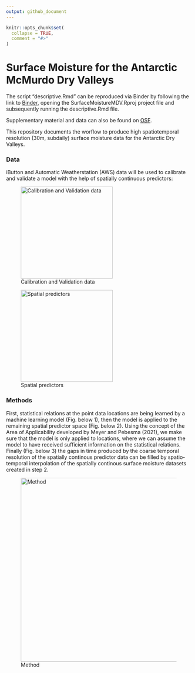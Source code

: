 ```yaml
---
output: github_document
---
```


<!-- README.md is generated from README.Rmd. Please edit that file -->

```r
knitr::opts_chunk$set(
  collapse = TRUE,
  comment = "#>"
)
```


# Surface Moisture for the Antarctic McMurdo Dry Valleys

<!-- badges: start -->
<!-- badges: end -->


The script "descriptive.Rmd" can be reproduced via Binder by following the link to [Binder](https://mybinder.org/v2/gh/MLezamaValdes/SurfaceMoistureMDV/master?urlpath=rstudio), opening the SurfaceMoistureMDV.Rproj project file and subsequently running the descriptive.Rmd file. 

Supplementary material and data can also be found on [OSF](https://osf.io/2ktwg/).  

<!-- [![Binder](https://mybinder.org/badge_logo.svg)](https://mybinder.org/v2/gh/MLezamaValdes/SurfaceMoistureMDV/master) -->

This repository documents the worflow to produce high spatiotemporal resolution (30m, subdaily) surface moisture data for the Antarctic Dry Valleys. 

### Data

iButton and Automatic Weatherstation (AWS) data will be used to calibrate and validate a model with the help of spatially continuous predictors: 

![Calibration and Validation data](map_stations_s.png){width=250}

![Spatial predictors](spatial_predictors.png){width=250}


### Methods 
First, statistical relations at the point data locations are being learned by a machine learning model (Fig. below 1), then the model is applied to the remaining spatial predictor space (Fig. below 2). Using the concept of the Area of Applicability developed by Meyer and Pebesma (2021), we make sure that the model is only applied to locations, where we can assume the model to have received sufficient information on the statistical relations. Finally (Fig. below 3) the gaps in time produced by the coarse temporal resolution of the spatially continous predictor data can be filled by spatio-temporal interpolation of the spatially continous surface moisture datasets created in step 2. 

![Method](Method.png){width=500}
